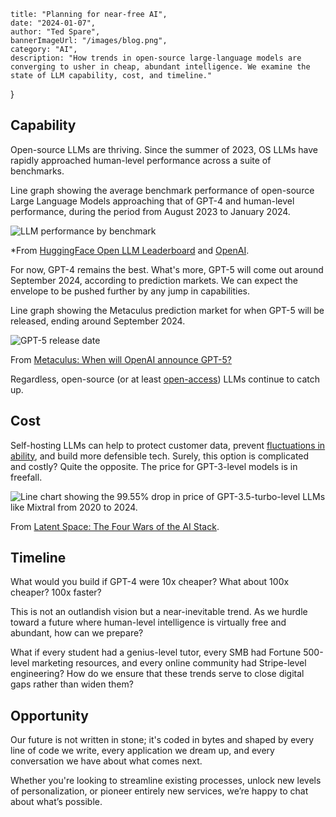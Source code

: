     title: "Planning for near-free AI",
    date: "2024-01-07",
    author: "Ted Spare",
    bannerImageUrl: "/images/blog.png",
    category: "AI",
    description: "How trends in open-source large-language models are converging to usher in cheap, abundant intelligence. We examine the state of LLM capability, cost, and timeline."
}

## Capability

Open-source LLMs are thriving. Since the summer of 2023, OS LLMs have rapidly approached human-level performance across a suite of benchmarks.

Line graph showing the average benchmark performance of open-source Large Language Models approaching that of GPT-4 and human-level performance, during the period from August 2023 to January 2024.

![LLM performance by benchmark](/images/performance.png)

*From [HuggingFace Open LLM Leaderboard](https://huggingface.co/spaces/HuggingFaceH4/open_llm_leaderboard) and [OpenAI](https://openai.com/research/gpt-4).

For now, GPT-4 remains the best. What's more, GPT-5 will come out around September 2024, according to prediction markets. We can expect the envelope to be pushed further by any jump in capabilities.

Line graph showing the Metaculus prediction market for when GPT-5 will be released, ending around September 2024.

![GPT-5 release date](/images/gpt5.png)

From [Metaculus: When will OpenAI announce GPT-5?](https://www.metaculus.com/questions/15462/gpt-5-announcement/)

Regardless, open-source (or at least [open-access](https://huggingface.co/blog/llama2)) LLMs continue to catch up.

## Cost

Self-hosting LLMs can help to protect customer data, prevent [fluctuations in ability](https://www.zdnet.com/article/gpt-4-is-getting-significantly-dumber-over-time-according-to-a-study/), and build more defensible tech. Surely, this option is complicated and costly? Quite the opposite. The price for GPT-3-level models is in freefall.

![Line chart showing the 99.55% drop in price of GPT-3.5-turbo-level LLMs like Mixtral from 2020 to 2024.](/images/price-war.png)

From [Latent Space: The Four Wars of the AI Stack](https://www.latent.space/p/dec-2023).

## Timeline

What would you build if GPT-4 were 10x cheaper? What about 100x cheaper? 100x faster?

This is not an outlandish vision but a near-inevitable trend. As we hurdle toward a future where human-level intelligence is virtually free and abundant, how can we prepare?

What if every student had a genius-level tutor, every SMB had Fortune 500-level marketing resources, and every online community had Stripe-level engineering? How do we ensure that these trends serve to close digital gaps rather than widen them?

## Opportunity

Our future is not written in stone; it's coded in bytes and shaped by every line of code we write, every application we dream up, and every conversation we have about what comes next.

Whether you're looking to streamline existing processes, unlock new levels of personalization, or pioneer entirely new services, we’re happy to chat about what’s possible.